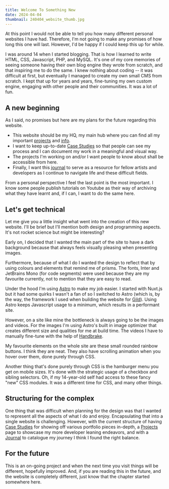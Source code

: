 ```yaml
---
title: Welcome To Something New
date: 2024-04-04
thumbnail: 240404_website_thumb.jpg
---
```


At this point I would not be able to tell you how many different personal websites I have had. Therefore, I'm not going to make any promises of how long this one will last. However, I'd be happy if I could keep this up for while.

I was around 14 when I started blogging. That is how I learned to write HTML, CSS, Javascript, PHP, and MySQL. It's one of my core memories of seeing someone having their own blog engine they wrote from scratch, and that inspiring me to do the same. I knew nothing about coding -- it was difficult at first, but eventually I managed to create my own small CMS from scratch. I kept that up for years and years, fine-tuning my own custom engine, engaging with other people and their communities. It was a lot of fun.

## A new beginning
As I said, no promises but here are my plans for the future regarding this website.
- This website should be my HQ, my main hub where you can find all my important [projects](/projects) and [info](/about).
- I want to keep up-to-date [Case Studies](/case-studies) so that people can see my process and I can document my work in a meaningful and visual way.
- The projects I'm working on and/or I want people to know about shall be accessible from here.
- Finally, I want this [journal](/journal) to serve as a resource for fellow artists and developers as I continue to navigate life and these difficult fields.

From a personal perspective I feel the last point is the most important. I know some people publish tutorials on Youtube as their way of archiving what they have learnt and, if I can, I want to do the same here.

## Let's get technical
Let me give you a little insight what went into the creation of this new website. I'll be brief but I'll mention both design and programming aspects. It's not rocket science but might be interesting?

Early on, I decided that I wanted the main part of the site to have a dark background because that always feels visually pleasing when presenting images.

<ContentImg src="240404_website_colorscheme.jpg" alt="Picture of the Color Scheme and fonts used for the website's design" dir="journal" />

Furthermore, because of what I do I wanted the design to reflect that by using colours and elements that remind me of prisms. The fonts, Inter and JetBrains Mono (for code segments) were used because they are my favourite currently, not to mention that they are easy to read.

Under the hood I'm using [Astro](https://astro.build/) to make my job easier. I started with Nuxt.js but it had some quirks I wasn't a fan of so I switched to Astro (which is, by the way, the framework I used when building the website for [Gild](https://gildstudios.com)). Using Astro keeps Javascript usage to a minimum, which results in a performant site.

However, on a site like mine the bottleneck is always going to be the images and videos. For the images I'm using Astro's built in image optimizer that creates different size and qualities for me at build time. The videos I have to manually fine-tune with the help of [Handbrake](https://handbrake.fr/).

<ContentImg src="240404_website_buttons.jpg" alt="Picture of the Color Scheme and fonts used for the website's design" dir="journal" />

My favourite elements on the whole site are these small rounded rainbow buttons. I think they are neat. They also have scrolling animation when you hover over them, done purely through CSS.

Another thing that's done purely through CSS is the hamburger menu you get on mobile sizes. It's done with the strategic usage of a checkbox and sibling selectors. Oh, if my 14-year-old self had access to these fancy "new" CSS modules. It was a different time for CSS, and many other things.

<ContentImg src="240404_website_hamburger.jpg" alt="Picture of the Color Scheme and fonts used for the website's design" dir="journal" />

## Structuring for the complex
One thing that was difficult when planning for the design was that I wanted to represent all the aspects of what I do and enjoy. Encapsulating that into a single website is challenging. However, with the current structure of having [Case Studies](/case-studies) for showing off various portfolio pieces in-depth, a [Projects](/projects) page to showcase my more developer leaning endeavors, and with a [Journal](/journal) to catalogue my journey I think I found the right balance.

## For the future
This is an on-going project and when the next time you visit things will be different, hopefully improved. And, if you are reading this in the future, and the website is completely different, just know that the chapter started somewhere here.